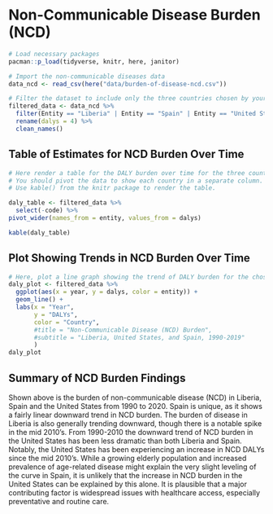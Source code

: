 # Non-Communicable Disease Burden (NCD)

```r
# Load necessary packages
pacman::p_load(tidyverse, knitr, here, janitor)

# Import the non-communicable diseases data
data_ncd <- read_csv(here("data/burden-of-disease-ncd.csv"))
```

```r
# Filter the dataset to include only the three countries chosen by your group.
filtered_data <- data_ncd %>%
  filter(Entity == "Liberia" | Entity == "Spain" | Entity == "United States") %>% 
  rename(dalys = 4) %>% 
  clean_names()

```


## Table of Estimates for NCD Burden Over Time

```r
# Here render a table for the DALY burden over time for the three countries. 
# You should pivot the data to show each country in a separate column.
# Use kable() from the knitr package to render the table.

daly_table <- filtered_data %>% 
  select(-code) %>% 
pivot_wider(names_from = entity, values_from = dalys)

kable(daly_table)

```

## Plot Showing Trends in NCD Burden Over Time 

```r
# Here, plot a line graph showing the trend of DALY burden for the chosen countries over time. You can use ggplot2 to create this plot. Each country's line should be a different color.
daly_plot <- filtered_data %>% 
  ggplot(aes(x = year, y = dalys, color = entity)) +
  geom_line() +
  labs(x = "Year", 
       y = "DALYs", 
       color = "Country", 
       #title = "Non-Communicable Disease (NCD) Burden",
       #subtitle = "Liberia, United States, and Spain, 1990-2019"
       )
daly_plot
```

## Summary of NCD Burden Findings

Shown above is the burden of non-communicable disease (NCD) in Liberia, Spain and the United States from 1990 to 2020. Spain is unique, as it shows a fairly linear downward trend in NCD burden. The burden of disease in Liberia is also generally trending downward, though there is a notable spike in the mid 2010's. From 1990-2010 the downward trend of NCD burden in the United States has been less dramatic than both Liberia and Spain. Notably, the United States has been experiencing an increase in NCD DALYs since the mid 2010's. While a growing elderly population and increased prevalence of age-related disease might explain the very slight leveling of the curve in Spain, it is unlikely that the increase in NCD burden in the United States can be explained by this alone. It is plausible that a major contributing factor is widespread issues with healthcare access, especially preventative and routine care.


